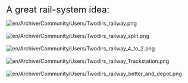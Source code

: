 <font size="+2">A great rail-system idea:</font>

[[File:en/Archive/Community/Users/Twodirs railway.png]]<br><br>
[[File:en/Archive/Community/Users/Twodirs railway split.png]]<br><br>
[[File:en/Archive/Community/Users/Twodirs railway 4 to 2.png]]<br><br>
[[File:en/Archive/Community/Users/Twodirs railway Trackstation.png]]<br><br>
[[File:en/Archive/Community/Users/Twodirs railway better and depot.png]]